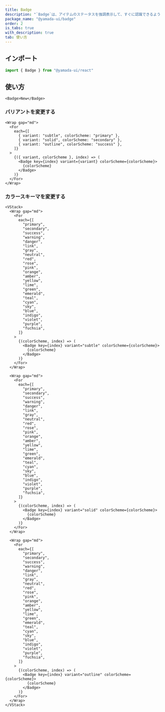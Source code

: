 ```yaml
---
title: Badge
description: "`Badge`は、アイテムのステータスを強調表示して、すぐに認識できるようにするコンポーネントです。"
package_name: "@yamada-ui/badge"
order: 2
is_tabs: true
with_description: true
tab: 使い方
---
```


## インポート

```ts
import { Badge } from "@yamada-ui/react"
```

## 使い方

```tsx
<Badge>New</Badge>
```

### バリアントを変更する

```tsx
<Wrap gap="md">
  <For
    each={[
      { variant: "subtle", colorScheme: "primary" },
      { variant: "solid", colorScheme: "secondary" },
      { variant: "outline", colorScheme: "success" },
    ]}
  >
    {({ variant, colorScheme }, index) => (
      <Badge key={index} variant={variant} colorScheme={colorScheme}>
        {colorScheme}
      </Badge>
    )}
  </For>
</Wrap>
```

### カラースキーマを変更する

```tsx
<VStack>
  <Wrap gap="md">
    <For
      each={[
        "primary",
        "secondary",
        "success",
        "warning",
        "danger",
        "link",
        "gray",
        "neutral",
        "red",
        "rose",
        "pink",
        "orange",
        "amber",
        "yellow",
        "lime",
        "green",
        "emerald",
        "teal",
        "cyan",
        "sky",
        "blue",
        "indigo",
        "violet",
        "purple",
        "fuchsia",
      ]}
    >
      {(colorScheme, index) => (
        <Badge key={index} variant="subtle" colorScheme={colorScheme}>
          {colorScheme}
        </Badge>
      )}
    </For>
  </Wrap>

  <Wrap gap="md">
    <For
      each={[
        "primary",
        "secondary",
        "success",
        "warning",
        "danger",
        "link",
        "gray",
        "neutral",
        "red",
        "rose",
        "pink",
        "orange",
        "amber",
        "yellow",
        "lime",
        "green",
        "emerald",
        "teal",
        "cyan",
        "sky",
        "blue",
        "indigo",
        "violet",
        "purple",
        "fuchsia",
      ]}
    >
      {(colorScheme, index) => (
        <Badge key={index} variant="solid" colorScheme={colorScheme}>
          {colorScheme}
        </Badge>
      )}
    </For>
  </Wrap>

  <Wrap gap="md">
    <For
      each={[
        "primary",
        "secondary",
        "success",
        "warning",
        "danger",
        "link",
        "gray",
        "neutral",
        "red",
        "rose",
        "pink",
        "orange",
        "amber",
        "yellow",
        "lime",
        "green",
        "emerald",
        "teal",
        "cyan",
        "sky",
        "blue",
        "indigo",
        "violet",
        "purple",
        "fuchsia",
      ]}
    >
      {(colorScheme, index) => (
        <Badge key={index} variant="outline" colorScheme={colorScheme}>
          {colorScheme}
        </Badge>
      )}
    </For>
  </Wrap>
</VStack>
```

